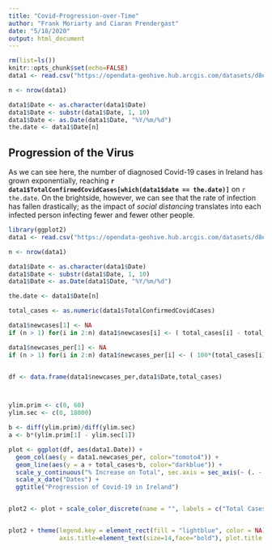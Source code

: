 ```yaml
---
title: "Covid-Progression-over-Time"
author: "Frank Moriarty and Ciaran Prendergast"
date: "5/18/2020"
output: html_document
---
```



```r
rm(list=ls())
knitr::opts_chunk$set(echo=FALSE)
data1 <- read.csv("https://opendata-geohive.hub.arcgis.com/datasets/d8eb52d56273413b84b0187a4e9117be_0.csv?outSR=%7B%22latestWkid%22%3A3857%2C%22wkid%22%3A102100%7D")

n <- nrow(data1)

data1$Date <- as.character(data1$Date)
data1$Date <- substr(data1$Date, 1, 10)
data1$Date <- as.Date(data1$Date, "%Y/%m/%d")
the.date <- data1$Date[n]
```
 

## Progression of the Virus

As we can see here, the number of diagnosed Covid-19 cases in Ireland has grown exponentially, reaching **`r data1$TotalConfirmedCovidCases[which(data1$date == the.date)]`** on `r the.date`. On the brightside, however, we can see that the rate of infection has fallen drastically; as the impact of *social distancing* translates into each infected person infecting fewer and fewer other people.


```r

library(ggplot2)
data1 <- read.csv("https://opendata-geohive.hub.arcgis.com/datasets/d8eb52d56273413b84b0187a4e9117be_0.csv?outSR=%7B%22latestWkid%22%3A3857%2C%22wkid%22%3A102100%7D")

n <- nrow(data1)

data1$Date <- as.character(data1$Date)
data1$Date <- substr(data1$Date, 1, 10)
data1$Date <- as.Date(data1$Date, "%Y/%m/%d")

the.date <- data1$Date[n]

total_cases <- as.numeric(data1$TotalConfirmedCovidCases)

data1$newcases[1] <- NA
if (n > 1) for(i in 2:n) data1$newcases[i] <- ( total_cases[i] - total_cases[i-1] )

data1$newcases_per[1] <- NA
if (n > 1) for(i in 2:n) data1$newcases_per[i] <- ( 100*(total_cases[i] - total_cases[i-1])/total_cases[i-1] )


df <- data.frame(data1$newcases_per,data1$Date,total_cases)



ylim.prim <- c(0, 60)   
ylim.sec <- c(0, 18000)  

b <- diff(ylim.prim)/diff(ylim.sec)
a <- b*(ylim.prim[1] - ylim.sec[1])

plot <- ggplot(df, aes(data1.Date)) +
  geom_col(aes(y = data1.newcases_per, color="tomoto4")) +
  geom_line(aes(y = a + total_cases*b, color="darkblue")) +
  scale_y_continuous("% Increase on Total", sec.axis = sec_axis(~ (. - a)/b, name = "Total Cases")) +
  scale_x_date("Dates") +
  ggtitle("Progression of Covid-19 in Ireland") 


plot2 <- plot + scale_color_discrete(name = "", labels = c("Total Cases", "% Increase on Total") )


plot2 + theme(legend.key = element_rect(fill = "lightblue", color = NA), axis.text=element_text(size=12, face = "bold"),
              axis.title=element_text(size=14,face="bold"), plot.title = element_text(size=16, face = "bold"))

```


